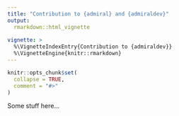 ```yaml
---
title: "Contribution to {admiral} and {admiraldev}"
output: 
  rmarkdown::html_vignette
    
vignette: >
  %\VignetteIndexEntry{Contribution to {admiraldev}}
  %\VignetteEngine{knitr::rmarkdown}
---
```


```r
knitr::opts_chunk$set(
  collapse = TRUE,
  comment = "#>"
)
```


Some stuff here...
